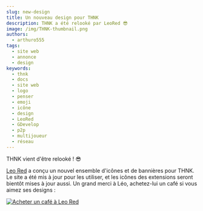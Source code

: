 ```yaml
---
slug: new-design
title: Un nouveau design pour THNK
description: THNK a été relooké par LeoRed 😎
image: /img/THNK-thumbnail.png
authors:
  - arthuro555
tags:
  - site web
  - annonce
  - design
keywords:
  - thnk
  - docs
  - site web
  - logo
  - penser
  - emoji
  - icône
  - design
  - LeoRed
  - GDevelop
  - p2p
  - multijoueur
  - réseau
---
```


THNK vient d'être relooké ! 😎

[Leo Red](https://github.com/Midhil457) a conçu un nouvel ensemble d'icônes et de bannières pour THNK. Le site a été mis à jour pour les utiliser, et les icônes des extensions seront bientôt mises à jour aussi. Un grand merci à Léo, achetez-lui un café si vous aimez ses designs :

<a href="https://www.buymeacoffee.com/leored" target="_blank">
  <img
    src="https://cdn.buymeacoffee.com/buttons/v2/default-yellow.png"
    alt="Acheter un café à Leo Red"
    className="nozoom"
    style={{ height: 60, width: 217 }}
  />
</a>
